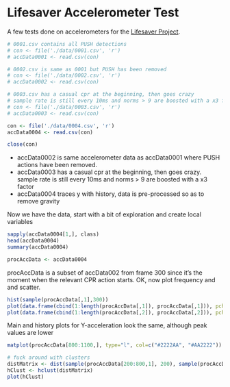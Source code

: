 Lifesaver Accelerometer Test
========================================================

A few tests done on accelerometers for the [Lifesaver Project](https://life-saver.org.ok).

```r
# 0001.csv contains all PUSH detections
# con <- file('./data/0001.csv', 'r')
# accData0001 <- read.csv(con)

# 0002.csv is same as 0001 but PUSH has been removed
# con <- file('./data/0002.csv', 'r')
# accData0002 <- read.csv(con)

# 0003.csv has a casual cpr at the beginning, then goes crazy
# sample rate is still every 10ms and norms > 9 are boosted with a x3 factor
# con <- file('./data/0003.csv', 'r')
# accData0003 <- read.csv(con)

con <- file('./data/0004.csv', 'r')
accData0004 <- read.csv(con)

close(con)
```

* accData0002 is same accelerometer data as accData0001 where PUSH actions have been removed.
* accData0003 has a casual cpr at the beginning, then goes crazy. sample rate is still every 10ms and norms > 9 are boosted with a x3 factor
* accData0004 traces y with history, data is pre-processed so as to remove gravity

Now we have the data, start with a bit of exploration and create local variables

```r
sapply(accData0004[1,], class)
head(accData0004)
summary(accData0004)

procAccData <- accData0004
```

procAccData is a subset of accData002 from frame 300 since it's the moment when the relevant CPR action starts. OK, now plot frequency and and scatter.

```r
hist(sample(procAccData[,1],300))
plot(data.frame(cbind(1:length(procAccData[,1]), procAccData[,1])), pch=20, cex=0.4, col="#2222AA", type="o", xlab="frames", ylab="y-acc")
plot(data.frame(cbind(1:length(procAccData[,2]), procAccData[,2])), pch=20, cex=0.4, col="#AA2222", type="o", xlab="frames", ylab="y-acc history")
```

Main and history plots for Y-acceleration look the same, although peak values are lower

```r
matplot(procAccData[800:1100,], type="l", col=c("#2222AA", "#AA2222"))
```

```r
# fuck around with clusters
distMatrix <- dist(sample(procAccData[200:800,1], 200), sample(procAccData[800:1400,2], 200), method="euclidean")
hClust <- hclust(distMatrix)
plot(hClust)
```
